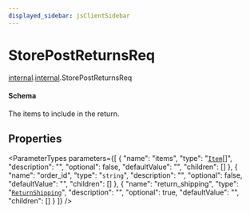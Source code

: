 ```yaml
---
displayed_sidebar: jsClientSidebar
---
```



# StorePostReturnsReq

[internal](../../admin_discounts/modules/admin_discounts.internal.mdx).[internal](../modules/admin_discounts.internal.internal.mdx).StorePostReturnsReq

#### Schema

The items to include in the return.

## Properties

<ParameterTypes parameters={[
  {
    "name": "items",
    "type": "[`Item`](admin_discounts.internal.Item-5.mdx)[]",
    "description": "",
    "optional": false,
    "defaultValue": "",
    "children": []
  },
  {
    "name": "order_id",
    "type": "`string`",
    "description": "",
    "optional": false,
    "defaultValue": "",
    "children": []
  },
  {
    "name": "return_shipping",
    "type": "[`ReturnShipping`](admin_discounts.internal.ReturnShipping-3.mdx)",
    "description": "",
    "optional": true,
    "defaultValue": "",
    "children": []
  }
]} />
